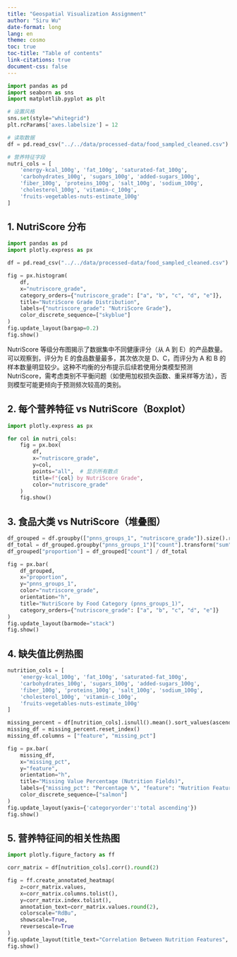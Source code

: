```yaml
---
title: "Geospatial Visualization Assignment"
author: "Siru Wu"
date-format: long
lang: en
theme: cosmo
toc: true
toc-title: "Table of contents"
link-citations: true
document-css: false
---
```


```python
import pandas as pd
import seaborn as sns
import matplotlib.pyplot as plt

# 设置风格
sns.set(style="whitegrid")
plt.rcParams['axes.labelsize'] = 12

# 读取数据
df = pd.read_csv("../../data/processed-data/food_sampled_cleaned.csv")

# 营养特征字段
nutri_cols = [
    'energy-kcal_100g', 'fat_100g', 'saturated-fat_100g',
    'carbohydrates_100g', 'sugars_100g', 'added-sugars_100g',
    'fiber_100g', 'proteins_100g', 'salt_100g', 'sodium_100g',
    'cholesterol_100g', 'vitamin-c_100g',
    'fruits-vegetables-nuts-estimate_100g'
]

```

## 1. NutriScore 分布
```python
import pandas as pd
import plotly.express as px

df = pd.read_csv("../../data/processed-data/food_sampled_cleaned.csv")

fig = px.histogram(
    df, 
    x="nutriscore_grade", 
    category_orders={"nutriscore_grade": ["a", "b", "c", "d", "e"]},
    title="NutriScore Grade Distribution",
    labels={"nutriscore_grade": "NutriScore Grade"},
    color_discrete_sequence=["skyblue"]
)
fig.update_layout(bargap=0.2)
fig.show()

```

NutriScore 等级分布图揭示了数据集中不同健康评分（从 A 到 E）的产品数量。可以观察到，评分为 E 的食品数量最多，其次依次是 D、C，而评分为 A 和 B 的样本数量明显较少。这种不均衡的分布提示后续若使用分类模型预测 NutriScore，需考虑类别不平衡问题（如使用加权损失函数、重采样等方法），否则模型可能更倾向于预测频次较高的类别。

## 2. 每个营养特征 vs NutriScore（Boxplot）
```python
import plotly.express as px

for col in nutri_cols:
    fig = px.box(
        df, 
        x="nutriscore_grade", 
        y=col, 
        points="all",  # 显示所有散点
        title=f"{col} by NutriScore Grade",
        color="nutriscore_grade"
    )
    fig.show()


```

## 3. 食品大类 vs NutriScore（堆叠图）
```python
df_grouped = df.groupby(["pnns_groups_1", "nutriscore_grade"]).size().reset_index(name="count")
df_total = df_grouped.groupby("pnns_groups_1")["count"].transform("sum")
df_grouped["proportion"] = df_grouped["count"] / df_total

fig = px.bar(
    df_grouped,
    x="proportion",
    y="pnns_groups_1",
    color="nutriscore_grade",
    orientation="h",
    title="NutriScore by Food Category (pnns_groups_1)",
    category_orders={"nutriscore_grade": ["a", "b", "c", "d", "e"]}
)
fig.update_layout(barmode="stack")
fig.show()
```

## 4. 缺失值比例热图
```python
nutrition_cols = [
    'energy-kcal_100g', 'fat_100g', 'saturated-fat_100g',
    'carbohydrates_100g', 'sugars_100g', 'added-sugars_100g',
    'fiber_100g', 'proteins_100g', 'salt_100g', 'sodium_100g',
    'cholesterol_100g', 'vitamin-c_100g',
    'fruits-vegetables-nuts-estimate_100g'
]

missing_percent = df[nutrition_cols].isnull().mean().sort_values(ascending=False) * 100
missing_df = missing_percent.reset_index()
missing_df.columns = ["feature", "missing_pct"]

fig = px.bar(
    missing_df, 
    x="missing_pct", 
    y="feature", 
    orientation="h",
    title="Missing Value Percentage (Nutrition Fields)",
    labels={"missing_pct": "Percentage %", "feature": "Nutrition Feature"},
    color_discrete_sequence=["salmon"]
)
fig.update_layout(yaxis={'categoryorder':'total ascending'})
fig.show()
```

## 5. 营养特征间的相关性热图
```python
import plotly.figure_factory as ff

corr_matrix = df[nutrition_cols].corr().round(2)

fig = ff.create_annotated_heatmap(
    z=corr_matrix.values,
    x=corr_matrix.columns.tolist(),
    y=corr_matrix.index.tolist(),
    annotation_text=corr_matrix.values.round(2),
    colorscale="RdBu",
    showscale=True,
    reversescale=True
)
fig.update_layout(title_text="Correlation Between Nutrition Features", width=1000, height=800)
fig.show()

```